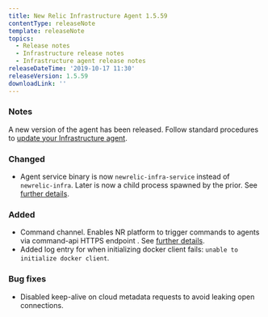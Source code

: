 ```yaml
---
title: New Relic Infrastructure Agent 1.5.59
contentType: releaseNote
template: releaseNote
topics:
  - Release notes
  - Infrastructure release notes
  - Infrastructure agent release notes
releaseDateTime: '2019-10-17 11:30'
releaseVersion: 1.5.59
downloadLink: ''
---
```


### Notes

A new version of the agent has been released. Follow standard procedures to [update your Infrastructure agent](/docs/infrastructure/new-relic-infrastructure/installation/update-infrastructure-agent).

### Changed

* Agent service binary is now `newrelic-infra-service` instead of `newrelic-infra`. Later is now a child process spawned by the prior. See [further details](/docs/infrastructure/new-relic-infrastructure/infrastructure-agent-performance/infrastructure-agent-behavior#service).

### Added

* Command channel. Enables NR platform to trigger commands to agents via command-api HTTPS endpoint . See [further details](/docs/infrastructure/new-relic-infrastructure/infrastructure-security/infrastructure-security#command-api).
* Added log entry for when initializing docker client fails: `unable to initialize docker client`.

### Bug fixes

* Disabled keep-alive on cloud metadata requests to avoid leaking open connections.
